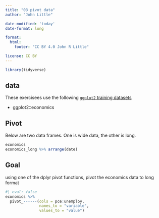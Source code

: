 ```yaml
---
title: "03 pivot data"
author: "John Little"

date-modified: 'today'
date-format: long

format: 
  html:
    footer: "CC BY 4.0 John R Little"

license: CC BY    
---
```


```r
library(tidyverse)
```

## data

These exercisees use the following [`ggplot2` training datasets](https://ggplot2.tidyverse.org/reference/index.html#section-data)

-   ggplot2::economics

## Pivot

Below are two data frames. One is wide data, the other is long.

```r
economics
economics_long %>% arrange(date)
```

## Goal

using one of the dplyr pivot functions, pivot the economics data to long format

```r
#| eval: false
economics %>% 
  pivot_------(cols = pce:unemploy, 
               names_to = "variable", 
               values_to = "value") 
```
